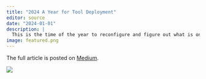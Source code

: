 ```yaml
---
title: "2024 A Year for Tool Deployment"
editor: source
date: "2024-01-01"
description: |
  This is the time of the year to reconfigure and figure out what is on the front burner for 2024! Finals are (finally) finished, projects are wrapping up for the year, and the university is going into the short torpor that allows the passing of the calendar year before rushing into the spring semester.  So here are some of my intentions for 2024 from the Dyerlab.
image: featured.png
---
```


The full article is posted on [Medium](https://medium.com/@rodneydyer/2024-a-year-for-tool-deployment-6b8149e19854).

[![](medium.png)](https://medium.com/@rodneydyer/2024-a-year-for-tool-deployment-6b8149e19854)





